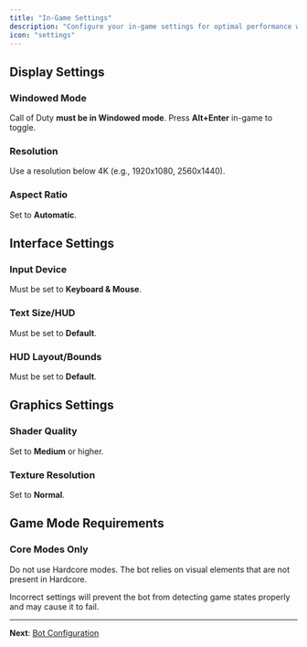 ```yaml
---
title: "In-Game Settings"
description: "Configure your in-game settings for optimal performance with the bot"
icon: "settings"
---
```


## Display Settings

### Windowed Mode
Call of Duty **must be in Windowed mode**. Press **Alt+Enter** in-game to toggle.

### Resolution
Use a resolution below 4K (e.g., 1920x1080, 2560x1440).

### Aspect Ratio
Set to **Automatic**.

## Interface Settings

### Input Device
Must be set to **Keyboard & Mouse**.

### Text Size/HUD
Must be set to **Default**.

### HUD Layout/Bounds
Must be set to **Default**.

## Graphics Settings

### Shader Quality
Set to **Medium** or higher.

### Texture Resolution
Set to **Normal**.

## Game Mode Requirements

### Core Modes Only
Do not use Hardcore modes. The bot relies on visual elements that are not present in Hardcore.

<Warning>
Incorrect settings will prevent the bot from detecting game states properly and may cause it to fail.
</Warning>

---

**Next**: [Bot Configuration](/configuration/bot-configuration)